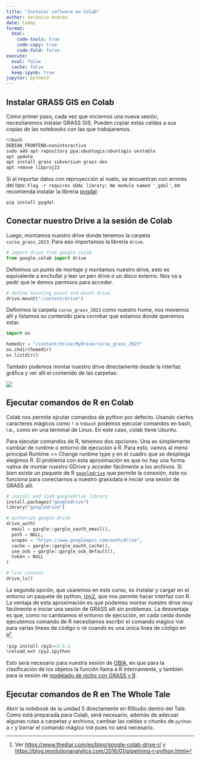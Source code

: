 ```yaml
---
title: "Instalar software en Colab"
author: Verónica Andreo
date: today
format:
  html:
    code-tools: true
    code-copy: true
    code-fold: false
execute:
  eval: false
  cache: false
  keep-ipynb: true
jupyter: python3
---
```


## Instalar GRASS GIS en Colab

Como primer paso, cada vez que iniciemos una nueva sesión, necesitaremos 
instalar GRASS GIS. Pueden copiar estas celdas a sus copias de las 
notebooks con las que trabajaremos.

```python
%%bash
DEBIAN_FRONTEND=noninteractive 
sudo add-apt-repository ppa:ubuntugis/ubuntugis-unstable 
apt update 
apt install grass subversion grass-dev
apt remove libproj22
```

:::{.callout-note}
Si al importar datos con reproyección al vuelo, se encuentran con errores del 
tipo: `Flag -r requires GDAL library: No module named '_gdal'`, se recomienda
instalar la librería [pygdal](https://github.com/nextgis/pygdal):

```python
pip install pygdal
```
:::

## Conectar nuestro Drive a la sesión de Colab

Luego, montamos nuestro drive donde tenemos la carpeta `curso_grass_2023`. Para 
eso importamos la librería `drive`.

```python
# import drive from google colab
from google.colab import drive 
```

Definimos un punto de montaje y montamos nuestro drive, esto es equivalente
a enchufar y leer un pen drive o un disco externo. Nos va a pedir que le 
demos permisos para acceder.

```python
# define mounting point and mount drive
drive.mount("/content/drive")
```

Definimos la carpeta `curso_grass_2023` como nuestro home, nos movemos allí
y listamos su contenido para corrobar que estamos donde queremos estar.

```python
import os

homedir = "/content/drive/MyDrive/curso_grass_2023"
os.chdir(homedir)
os.listdir()
```

También podemos montar nuestro drive directamente desde la interfaz gráfica y
ver allí el contenido de las carpetas:

![](assets/img/colab_mount_gdrive.png)

## Ejecutar comandos de R en Colab

Colab nos permite ejcutar comandos de python por defecto. Usando ciertos
caracteres mágicos como `!` o `%%bash` podemos ejecutar comandos
en bash, i.e., como en una terminal de Linux. En este caso, colab tiene
Ubuntu.

Para ejecutar comandos de R, tenemos dos opciones. Una es simplemente 
cambiar de runtime o entorno de ejecución a R. Para esto, vamos al menú 
principal Runtime >> Change runtime type y en el cuadro que se despliega 
elegimos R. El problema con esta aproximación es que no hay una forma
nativa de montar nuestro GDrive y acceder fácilmente a los archivos.
Si bien existe un paquete de R 
[`googledrive`](https://googledrive.tidyverse.org/index.html) que permite
la conexión, éste no funciona para conectarnos a nuestro grassdata e iniciar
una sesión de GRASS allí.

```python
# install and load googledrive library
install.packages("googledrive")
library("googledrive")

# authorize google drive
drive_auth(
  email = gargle::gargle_oauth_email(),
  path = NULL,
  scopes = "https://www.googleapis.com/auth/drive",
  cache = gargle::gargle_oauth_cache(),
  use_oob = gargle::gargle_oob_default(),
  token = NULL
)

# list content
drive_ls()
```

La segunda opción, que usaremos en este curso, es instalar y cargar en el entorno
un paquete de python, [rpy2](https://rpy2.github.io/), que nos permite hacer 
interfaz con R. 
La ventaja de esta aproximación es que podemos montar nuestro drive muy fácilmente
e iniciar una sesión de GRASS allí sin problemas. 
La desventaja es que, como no cambiamos el entorno de ejecución, en cada celda 
donde ejecutemos comando de R necesitamos escribir el comando mágico `%%R` para 
varias líneas de código o `%R` cuando es una única línea de código en
R^[Ver <https://www.thediar.com/es/blog/google-colab-drive-r/> y <https://blog.revolutionanalytics.com/2016/01/pipelining-r-python.html>].

```python
!pip install rpy2==3.5.1
%reload_ext rpy2.ipython
```

Esto será necesario para nuestra sesión de [OBIA](unidad_3/exercise_obia.html), 
en que para la clasificación de los objetos la función llama a R internamente, 
y también para la sesión de 
[modelado de nicho con GRASS y R](unidad_5/grass_and_r_sdm.html). 

## Ejecutar comandos de R en The Whole Tale

Abrir la notebook de la unidad 5 directamente en RStudio dentro del Tale. Como
está preparada para Colab, será necesario, además de adecuar algunas rutas a 
carpetas y archivos, cambiar las celdas o chunks de `python` a `r` y borrar el 
comando mágico `%%R` pues no será necesario.
